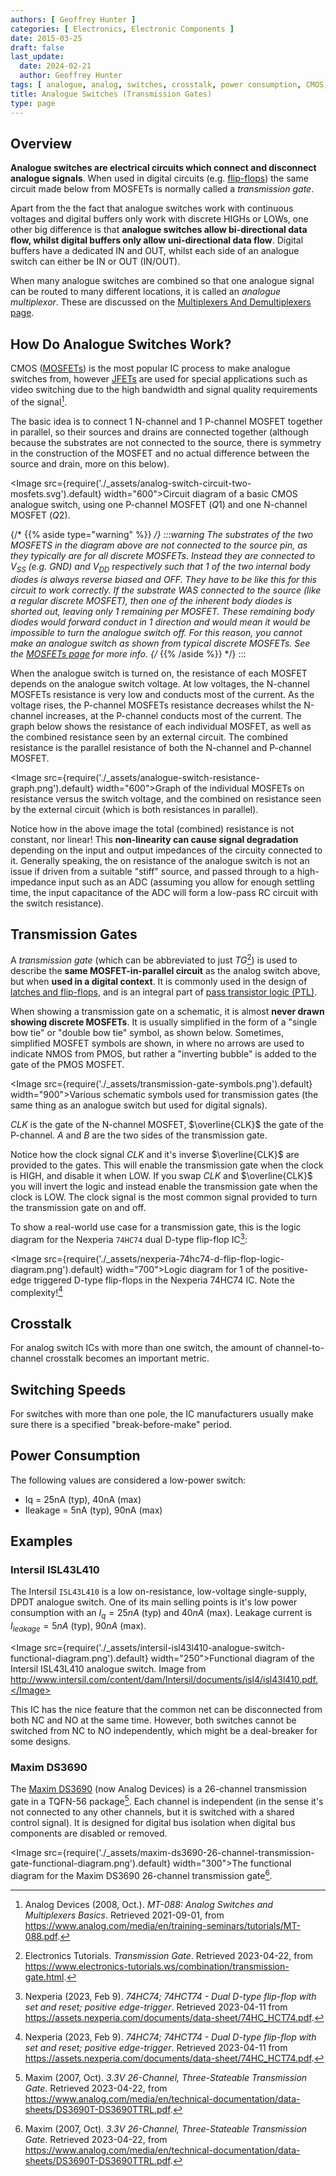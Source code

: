 ```yaml
---
authors: [ Geoffrey Hunter ]
categories: [ Electronics, Electronic Components ]
date: 2015-03-25
draft: false
last_update:
  date: 2024-02-21
  author: Geoffrey Hunter
tags: [ analogue, analog, switches, crosstalk, power consumption, CMOS, MOSFETs, ADC, resistance, substrate, transmission gates, TGs, flip-flops, latches, I2C ]
title: Analogue Switches (Transmission Gates)
type: page
---
```


## Overview

**Analogue switches are electrical circuits which connect and disconnect analogue signals**. When used in digital circuits (e.g. [flip-flops](/electronics/circuit-design/digital-logic/latches-and-flip-flops/)) the same circuit made below from MOSFETs is normally called a _transmission gate_.

Apart from the the fact that analogue switches work with continuous voltages and digital buffers only work with discrete HIGHs or LOWs, one other big difference is that **analogue switches allow bi-directional data flow, whilst digital buffers only allow uni-directional data flow**. Digital buffers have a dedicated IN and OUT, whilst each side of an analogue switch can either be IN or OUT (IN/OUT).

When many analogue switches are combined so that one analogue signal can be routed to many different locations, it is called an _analogue multiplexor_. These are discussed on the [Multiplexers And Demultiplexers page](/electronics/components/multiplexers-and-demultiplexers/).

## How Do Analogue Switches Work?

CMOS ([MOSFETs](/electronics/components/transistors/mosfets/)) is the most popular IC process to make analogue switches from, however [JFETs](/electronics/components/transistors/junction-gate-field-effect-transistor-jfets/) are used for special applications such as video switching due to the high bandwidth and signal quality requirements of the signal[^bib-ad-analog-switch-multiplexers-basics].

The basic idea is to connect 1 N-channel and 1 P-channel MOSFET together in parallel, so their sources and drains are connected together (although because the substrates are not connected to the source, there is symmetry in the construction of the MOSFET and no actual difference between the source and drain, more on this below).

<Image src={require('./_assets/analog-switch-circuit-two-mosfets.svg').default} width="600">Circuit diagram of a basic CMOS analogue switch, using one P-channel MOSFET ($Q1$) and one N-channel MOSFET ($Q2$).</Image>

{/* {{% aside type="warning" %}} */}
:::warning
The substrates of the two MOSFETS in the diagram above are not connected to the source pin, as they typically are for all discrete MOSFETs. Instead they are connected to $V_{SS}$ (e.g. $GND$) and $V_{DD}$ respectively such that 1 of the two internal body diodes is always reverse biased and OFF. They have to be like this for this circuit to work correctly. If the substrate WAS connected to the source (like a regular discrete MOSFET), then one of the inherent body diodes is shorted out, leaving only 1 remaining per MOSFET. These remaining body diodes would forward conduct in 1 direction and would mean it would be impossible to turn the analogue switch off. For this reason, you cannot make an analogue switch as shown from typical discrete MOSFETs. See the [MOSFETs page](/docs/electronics/components/transistors/mosfets/index.mdx#the-body-effect-and-connecting-the-substrate-to-the-source) for more info.
{/* {{% /aside %}} */}
:::

When the analogue switch is turned on, the resistance of each MOSFET depends on the analogue switch voltage. At low voltages, the N-channel MOSFETs resistance is very low and conducts most of the current. As the voltage rises, the P-channel MOSFETs resistance decreases whilst the N-channel increases, at the P-channel conducts most of the current. The graph below shows the resistance of each individual MOSFET, as well as the combined resistance seen by an external circuit. The combined resistance is the parallel resistance of both the N-channel and P-channel MOSFET.

<Image src={require('./_assets/analogue-switch-resistance-graph.png').default} width="600">Graph of the individual MOSFETs on resistance versus the switch voltage, and the combined on resistance seen by the external circuit (which is both resistances in parallel).</Image>

Notice how in the above image the total (combined) resistance is not constant, nor linear! This **non-linearity can cause signal degradation** depending on the input and output impedances of the circuity connected to it. Generally speaking, the on resistance of the analogue switch is not an issue if driven from a suitable "stiff" source, and passed through to a high-impedance input such as an ADC (assuming you allow for enough settling time, the input capacitance of the ADC will form a low-pass RC circuit with the switch resistance). 

## Transmission Gates

A _transmission gate_ (which can be abbreviated to just _TG_[^bib-electronics-tutorials-transmission-gate]) is used to describe the **same MOSFET-in-parallel circuit** as the analog switch above, but when **used in a digital context**. It is commonly used in the design of [latches and flip-flops](/electronics/circuit-design/digital-logic/latches-and-flip-flops/), and is an integral part of [pass transistor logic (PTL)](/electronics/circuit-design/digital-logic/gates/#pass-transistor-logic-ptl).

When showing a transmission gate on a schematic, it is almost **never drawn showing discrete MOSFETs**. It is usually simplified in the form of a "single bow tie" or "double bow tie" symbol, as shown below. Sometimes, simplified MOSFET symbols are shown, in where no arrows are used to indicate NMOS from PMOS, but rather a "inverting bubble" is added to the gate of the PMOS MOSFET. 

<Image src={require('./_assets/transmission-gate-symbols.png').default} width="900">Various schematic symbols used for transmission gates (the same thing as an analogue switch but used for digital signals).</Image>

$CLK$ is the gate of the N-channel MOSFET, $\overline{CLK}$ the gate of the P-channel. $A$ and $B$ are the two sides of the transmission gate.

Notice how the clock signal $CLK$ and it's inverse $\overline{CLK}$ are provided to the gates. This will enable the transmission gate when the clock is HIGH, and disable it when LOW. If you swap $CLK$ and $\overline{CLK}$ you will invert the logic and instead enable the transmission gate when the clock is LOW. The clock signal is the most common signal provided to turn the transmission gate on and off. 

To show a real-world use case for a transmission gate, this is the logic diagram for the Nexperia `74HC74` dual D-type flip-flop IC[^bib-nexperia-74hc74-ds]:

<Image src={require('./_assets/nexperia-74hc74-d-flip-flop-logic-diagram.png').default} width="700">Logic diagram for 1 of the positive-edge triggered D-type flip-flops in the Nexperia 74HC74 IC. Note the complexity![^bib-nexperia-74hc74-ds]</Image>

## Crosstalk

For analog switch ICs with more than one switch, the amount of channel-to-channel crosstalk becomes an important metric.

## Switching Speeds

For switches with more than one pole, the IC manufacturers usually make sure there is a specified "break-before-make" period.

## Power Consumption

The following values are considered a low-power switch:

* Iq = 25nA (typ), 40nA (max)
* Ileakage = 5nA (typ), 90nA (max)

## Examples

### Intersil ISL43L410

The Intersil `ISL43L410` is a low on-resistance, low-voltage single-supply, DPDT analogue switch. One of its main selling points is it's low power consumption with an $I_q = 25nA$ (typ) and $40nA$ (max). Leakage current is $I_{leakage} = 5nA$ (typ), $90nA$ (max).

<Image src={require('./_assets/intersil-isl43l410-analogue-switch-functional-diagram.png').default} width="250">Functional diagram of the Intersil ISL43L410 analogue switch. Image from http://www.intersil.com/content/dam/Intersil/documents/isl4/isl43l410.pdf.</Image>

This IC has the nice feature that the common net can be disconnected from both NC and NO at the same time. However, both switches cannot be switched from NC to NO independently, which might be a deal-breaker for some designs.

### Maxim DS3690

The [Maxim DS3690](https://www.analog.com/media/en/technical-documentation/data-sheets/DS3690T-DS3690TTRL.pdf) (now Analog Devices) is a 26-channel transmission gate in a TQFN-56 package[^bib-maxim-ds3690-ds]. Each channel is independent (in the sense it's not connected to any other channels, but it is switched with a shared control signal). It is designed for digital bus isolation when digital bus components are disabled or removed.

<Image src={require('./_assets/maxim-ds3690-26-channel-transmission-gate-functional-diagram.png').default} width="300">The functional diagram for the Maxim DS3690 26-channel transmission gate[^bib-maxim-ds3690-ds].</Image>

[^bib-ad-analog-switch-multiplexers-basics]: Analog Devices (2008, Oct.). _MT-088: Analog Switches and Multiplexers Basics_. Retrieved 2021-09-01, from https://www.analog.com/media/en/training-seminars/tutorials/MT-088.pdf.
[^bib-wikipedia-transmission-gate]: Wikipedia (2022, July 9). _Transmission gate_. Retrieved 2023-04-21, from https://en.wikipedia.org/wiki/Transmission_gate.
[^bib-nexperia-74hc74-ds]: Nexperia (2023, Feb 9). _74HC74; 74HCT74 - Dual D-type flip-flop with set and reset; positive edge-trigger_. Retrieved 2023-04-11 from https://assets.nexperia.com/documents/data-sheet/74HC_HCT74.pdf.
[^bib-electronics-tutorials-transmission-gate]: Electronics Tutorials. _Transmission Gate_. Retrieved 2023-04-22, from https://www.electronics-tutorials.ws/combination/transmission-gate.html.
[^bib-maxim-ds3690-ds]: Maxim (2007, Oct). _3.3V 26-Channel, Three-Stateable Transmission Gate_. Retrieved 2023-04-22, from https://www.analog.com/media/en/technical-documentation/data-sheets/DS3690T-DS3690TTRL.pdf.
